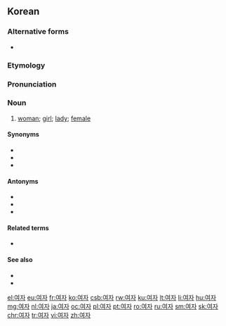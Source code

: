 ==Korean==

===Alternative forms===
*{{ko-l|녀자}} {{qualifier|North Korea}}

===Etymology===
{{ko-etym-Sino|女|female|子|offspring}}

===Pronunciation===
{{ko-pron/auto}}

===Noun===
{{ko-noun|hanja=女子}}

# [[woman]]; [[girl]]; [[lady]]; [[female]]

====Synonyms====
*{{ko-l|계집||woman; girl}}
*{{ko-l|아내||wife}} 
*{{ko-l|여성||yeoseong|female|女性}}

====Antonyms====
*{{ko-l|사내||man; husband}} 
*{{ko-l|남자||namja|man, male|男子}}
*{{ko-l|남성||namseong|male|男性}}

====Related terms====
*{{ko-l|남녀||men and women|男女}}

====See also====
*{{ko-l|어른||adult}}
*{{ko-l|아이||child}}

[[el:여자]]
[[eu:여자]]
[[fr:여자]]
[[ko:여자]]
[[csb:여자]]
[[rw:여자]]
[[ku:여자]]
[[lt:여자]]
[[li:여자]]
[[hu:여자]]
[[mg:여자]]
[[nl:여자]]
[[ja:여자]]
[[oc:여자]]
[[pl:여자]]
[[pt:여자]]
[[ro:여자]]
[[ru:여자]]
[[sm:여자]]
[[sk:여자]]
[[chr:여자]]
[[tr:여자]]
[[vi:여자]]
[[zh:여자]]